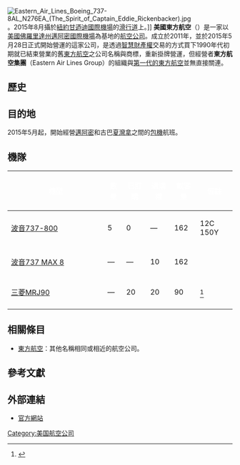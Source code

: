{{refimprove|time=2015-06-14T10:59:53+00:00}}
{{expand|time=2015-06-14}}
{{Not|美國東方航空 (1926年)}}
{{NoteTA
|1 = zh-cn:县; zh-tw:郡; zh-hk:縣;
}}
{{Airline infobox 
|airline    = 美國東方航空
|nativename = {{lang|en|Eastern Air Lines}}
|logo       = Eastern_Airline_Logo(2011).png
|logo_size  = 250
|IATA           = EA
|ICAO           = EAL
|callsign       = EASTERN
|founded        = 2011年
|commenced      = 2015年5月28日<ref>{{Cite web |url=http://airwaysnews.com/blog/2015/05/22/eastern-to-launch-cuba-service-in-partnership-with-havanaair/ |title=存档副本 |accessdate=2015-06-14 |archive-date=2016-02-22 |archive-url=https://web.archive.org/web/20160222074838/http://airwaysnews.com/blog/2015/05/22/eastern-to-launch-cuba-service-in-partnership-with-havanaair/ |dead-url=yes }}</ref>
|parent         = Eastern Air Lines Group
|headquarters   = {{US}}[[佛羅里達|佛羅里達州]][[邁阿密-戴德縣|邁阿密-戴德縣]]
|key_people     = Edward Wegel （CEO）
|hubs           = {{US}}[[邁阿密國際機場|邁阿密國際機場]]
|focus_cities   =
|frequent_flyer = LatinPassOne
|lounge         =
|alliance       =
|subsidiaries   =
|fleet_size     = 1
|destinations   = 2
|website        = [http://easternairlines.aero/ easternairlines.aero]
|ceased=2017 (與Swift Air合併)}}
[[File:Eastern_Air_Lines_Boeing_737-8AL_N276EA_(The_Spirit_of_Captain_Eddie_Rickenbacker).jpg|thumb]]。2015年8月攝於[[紐約甘迺迪國際機場|紐約甘迺迪國際機場]]的[[滑行道|滑行道]]上。]]
'''美國東方航空'''（{{lang-en|Eastern Air Lines}}）是一家以[[美國|美國]][[佛羅里達州|佛羅里達州]][[邁阿密國際機場|邁阿密國際機場]]為基地的[[航空公司|航空公司]]。成立於2011年，並於2015年5月28日正式開始營運的這家公司，是透過[[智慧財產權|智慧財產權]]交易的方式買下1990年代初期就已結束營業的舊[[美國東方航空_(1926年)|東方航空]]之公司名稱與商標，重新掛牌營運，但經營者'''東方航空集團'''（Eastern Air Lines Group）的組織與[[美國東方航空_(1926年)|第一代的東方航空]]並無直接關連。

==歷史==
==目的地==
2015年5月起，開始經營[[邁阿密國際機場|邁阿密]]和古巴[[何塞·馬蒂國際機場|夏灣拿]]之間的[[包機|包機]]航班。

==機隊==
<center>
{| class="toccolours" style="border-collapse:collapse;text-align:center" cellpadding="3" border="1"
|- style="background:#0A2758;"
!style="width:200px;" |<span style="color:white;">機型
!<span style="color:white;">數量
!<span style="color:white;">已訂購
!<span style="color:white;">選購權
!<span style="color:white;">載客量
!<span style="color:white;">備註
|-
|[[波音737|波音737-800]]
|5
|0
|—
|162
|12C 150Y
|-
|-
|[[波音737|波音737 MAX 8]]
|—
|—
|10
|162
|
|-
|-
|[[三菱支線噴射機|三菱MRJ90]]
|—
|20
|20
|90
|<ref>{{cite web |url= http://www.airlinereporter.com/2014/07/catching-up-with-the-new-eastern-air-lines/ |title= Catching Up with the New Eastern Air Lines |date= 22 July 2014 |accessdate= 25 August 2014 |website= Airline Reporter |last= Brown |first= David Parker}}</ref>
|-
|}
</center>

==相關條目==
* [[東方航空|東方航空]]：其他名稱相同或相近的航空公司。

==參考文獻==
{{Reflist}}

== 外部連結 ==
* [https://web.archive.org/web/20150608130719/http://easternairlines.aero/ 官方網站]

{{美國的航空公司}}

[[Category:美国航空公司|Category:美国航空公司]]